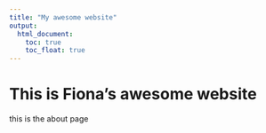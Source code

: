 ```yaml
---
title: "My awesome website"
output: 
  html_document:
    toc: true
    toc_float: true
---
```


# This is Fiona's awesome website

this is the about page


